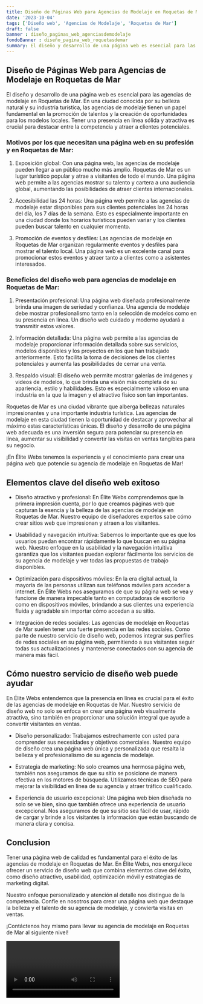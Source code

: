```yaml
---
title: Diseño de Páginas Web para Agencias de Modelaje en Roquetas de Mar
date: '2023-10-04'
tags: ['Diseño web', 'Agencias de Modelaje', 'Roquetas de Mar']
draft: false
banner : diseño_paginas_web_agenciasdemodelaje
fondoBanner : diseño_pagina_web_roquetasdemar
summary: El diseño y desarrollo de una página web es esencial para las agencias de modelaje en Roquetas de Mar. En una ciudad conocida por su belleza natural y su industria turística, las agencias de modelaje tienen un papel fundamental en la promoción de talentos y la creación de oportunidades para los modelos locales. Tener una presencia en línea sólida y atractiva es crucial para destacar entre la competencia y atraer a clientes potenciales.
---
```


## Diseño de Páginas Web para Agencias de Modelaje en Roquetas de Mar

El diseño y desarrollo de una página web es esencial para las agencias de modelaje en Roquetas de Mar. En una ciudad conocida por su belleza natural y su industria turística, las agencias de modelaje tienen un papel fundamental en la promoción de talentos y la creación de oportunidades para los modelos locales. Tener una presencia en línea sólida y atractiva es crucial para destacar entre la competencia y atraer a clientes potenciales.

### Motivos por los que necesitan una página web en su profesión y en Roquetas de Mar:

1. Exposición global: Con una página web, las agencias de modelaje pueden llegar a un público mucho más amplio. Roquetas de Mar es un lugar turístico popular y atrae a visitantes de todo el mundo. Una página web permite a las agencias mostrar su talento y cartera a una audiencia global, aumentando las posibilidades de atraer clientes internacionales.

2. Accesibilidad las 24 horas: Una página web permite a las agencias de modelaje estar disponibles para sus clientes potenciales las 24 horas del día, los 7 días de la semana. Esto es especialmente importante en una ciudad donde los horarios turísticos pueden variar y los clientes pueden buscar talento en cualquier momento.

3. Promoción de eventos y desfiles: Las agencias de modelaje en Roquetas de Mar organizan regularmente eventos y desfiles para mostrar el talento local. Una página web es un excelente canal para promocionar estos eventos y atraer tanto a clientes como a asistentes interesados.

### Beneficios del diseño web para agencias de modelaje en Roquetas de Mar:

1. Presentación profesional: Una página web diseñada profesionalmente brinda una imagen de seriedad y confianza. Una agencia de modelaje debe mostrar profesionalismo tanto en la selección de modelos como en su presencia en línea. Un diseño web cuidado y moderno ayudará a transmitir estos valores.

2. Información detallada: Una página web permite a las agencias de modelaje proporcionar información detallada sobre sus servicios, modelos disponibles y los proyectos en los que han trabajado anteriormente. Esto facilita la toma de decisiones de los clientes potenciales y aumenta las posibilidades de cerrar una venta.

3. Respaldo visual: El diseño web permite mostrar galerías de imágenes y videos de modelos, lo que brinda una visión más completa de su apariencia, estilo y habilidades. Esto es especialmente valioso en una industria en la que la imagen y el atractivo físico son tan importantes.

Roquetas de Mar es una ciudad vibrante que alberga bellezas naturales impresionantes y una importante industria turística. Las agencias de modelaje en esta ciudad tienen la oportunidad de destacar y aprovechar al máximo estas características únicas. El diseño y desarrollo de una página web adecuada es una inversión segura para potenciar su presencia en línea, aumentar su visibilidad y convertir las visitas en ventas tangibles para su negocio.

¡En Élite Webs tenemos la experiencia y el conocimiento para crear una página web que potencie su agencia de modelaje en Roquetas de Mar!

<GifSeo />

<Cta />

## Elementos clave del diseño web exitoso

- Diseño atractivo y profesional: En Élite Webs comprendemos que la primera impresión cuenta, por lo que creamos páginas web que capturan la esencia y la belleza de las agencias de modelaje en Roquetas de Mar. Nuestro equipo de diseñadores expertos sabe cómo crear sitios web que impresionan y atraen a los visitantes.

- Usabilidad y navegación intuitiva: Sabemos lo importante que es que los usuarios puedan encontrar rápidamente lo que buscan en su página web. Nuestro enfoque en la usabilidad y la navegación intuitiva garantiza que los visitantes puedan explorar fácilmente los servicios de su agencia de modelaje y ver todas las propuestas de trabajo disponibles.

- Optimización para dispositivos móviles: En la era digital actual, la mayoría de las personas utilizan sus teléfonos móviles para acceder a internet. En Élite Webs nos aseguramos de que su página web se vea y funcione de manera impecable tanto en computadoras de escritorio como en dispositivos móviles, brindando a sus clientes una experiencia fluida y agradable sin importar cómo accedan a su sitio.

- Integración de redes sociales: Las agencias de modelaje en Roquetas de Mar suelen tener una fuerte presencia en las redes sociales. Como parte de nuestro servicio de diseño web, podemos integrar sus perfiles de redes sociales en su página web, permitiendo a sus visitantes seguir todas sus actualizaciones y mantenerse conectados con su agencia de manera más fácil.

## Cómo nuestro servicio de diseño web puede ayudar

En Élite Webs entendemos que la presencia en línea es crucial para el éxito de las agencias de modelaje en Roquetas de Mar. Nuestro servicio de diseño web no solo se enfoca en crear una página web visualmente atractiva, sino también en proporcionar una solución integral que ayude a convertir visitantes en ventas.

- Diseño personalizado: Trabajamos estrechamente con usted para comprender sus necesidades y objetivos comerciales. Nuestro equipo de diseño crea una página web única y personalizada que resalta la belleza y el profesionalismo de su agencia de modelaje.

- Estrategia de marketing: No solo creamos una hermosa página web, también nos aseguramos de que su sitio se posicione de manera efectiva en los motores de búsqueda. Utilizamos técnicas de SEO para mejorar la visibilidad en línea de su agencia y atraer tráfico cualificado.

- Experiencia de usuario excepcional: Una página web bien diseñada no solo se ve bien, sino que también ofrece una experiencia de usuario excepcional. Nos aseguramos de que su sitio sea fácil de usar, rápido de cargar y brinde a los visitantes la información que están buscando de manera clara y concisa.

## Conclusion

Tener una página web de calidad es fundamental para el éxito de las agencias de modelaje en Roquetas de Mar. En Élite Webs, nos enorgullece ofrecer un servicio de diseño web que combina elementos clave del éxito, como diseño atractivo, usabilidad, optimización móvil y estrategias de marketing digital.

Nuestro enfoque personalizado y atención al detalle nos distingue de la competencia. Confíe en nosotros para crear una página web que destaque la belleza y el talento de su agencia de modelaje, y convierta visitas en ventas.

¡Contáctenos hoy mismo para llevar su agencia de modelaje en Roquetas de Mar al siguiente nivel!

<Video />

<CtaBot job='Agencias de Modelaje' city='Roquetas de Mar'/>

<Gmaps query='Roquetas de Mar+españa+maps' />